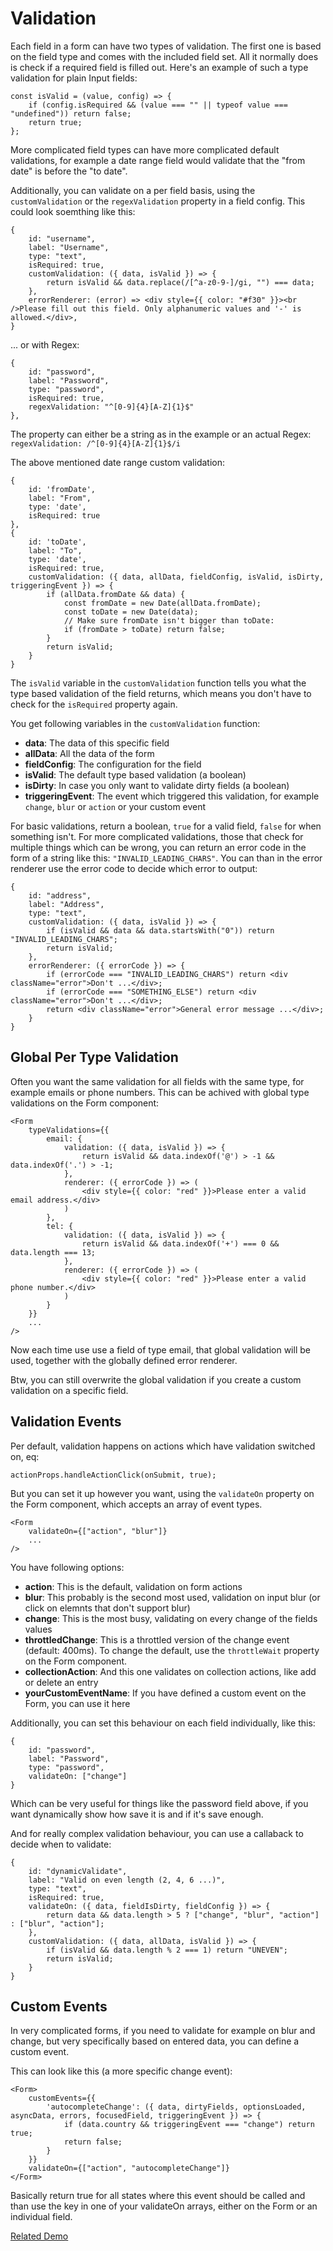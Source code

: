 # Validation

Each field in a form can have two types of validation. The first one is based on the field type 
and comes with the included field set. All it normally does is check if a required field is filled 
out. Here's an example of such a type validation for plain Input fields:

```
const isValid = (value, config) => {
    if (config.isRequired && (value === "" || typeof value === "undefined")) return false;
    return true;
};
```

More complicated field types can have more complicated default validations, for example a date range 
field would validate that the "from date" is before the "to date".

Additionally, you can validate on a per field basis, using the `customValidation` or the `regexValidation` property in a field config. 
This could look soemthing like this:

```
{
    id: "username",
    label: "Username",
    type: "text",
    isRequired: true,
    customValidation: ({ data, isValid }) => {
        return isValid && data.replace(/[^a-z0-9-]/gi, "") === data;
    },
    errorRenderer: (error) => <div style={{ color: "#f30" }}><br />Please fill out this field. Only alphanumeric values and '-' is allowed.</div>,
}
```

... or with Regex:

```
{
    id: "password",
    label: "Password",
    type: "password",
    isRequired: true,
    regexValidation: "^[0-9]{4}[A-Z]{1}$"
},
```

The property can either be a string as in the example or an actual Regex: `regexValidation: /^[0-9]{4}[A-Z]{1}$/i`

The above mentioned date range custom validation:

```
{
    id: 'fromDate',
    label: "From",
    type: 'date',
    isRequired: true
},
{
    id: 'toDate',
    label: "To",
    type: 'date',
    isRequired: true,
    customValidation: ({ data, allData, fieldConfig, isValid, isDirty, triggeringEvent }) => {
        if (allData.fromDate && data) {
            const fromDate = new Date(allData.fromDate);
            const toDate = new Date(data);
            // Make sure fromDate isn't bigger than toDate:
            if (fromDate > toDate) return false;
        }
        return isValid;
    }
}
```

The `isValid` variable in the `customValidation` function tells you what the type based validation of the field returns, which 
means you don't have to check for the `isRequired` property again.

You get following variables in the `customValidation` function:

- **data**: The data of this specific field
- **allData**: All the data of the form
- **fieldConfig**: The configuration for the field
- **isValid**: The default type based validation (a boolean)
- **isDirty**: In case you only want to validate dirty fields (a boolean)
- **triggeringEvent**: The event which triggered this validation, for example `change`, `blur` or `action` or your custom event

For basic validations, return a boolean, `true` for a valid field, `false` for when something isn't. 
For more complicated validations, those that check for multiple things which can be wrong, you can return an error code in the 
form of a string like this: `"INVALID_LEADING_CHARS"`. You can than in the error renderer use the error code to decide which 
error to output:

```
{
    id: "address",
    label: "Address",
    type: "text",
    customValidation: ({ data, isValid }) => {
        if (isValid && data && data.startsWith("0")) return "INVALID_LEADING_CHARS";
        return isValid;
    },
    errorRenderer: ({ errorCode }) => {
        if (errorCode === "INVALID_LEADING_CHARS") return <div className="error">Don't ...</div>;
        if (errorCode === "SOMETHING_ELSE") return <div className="error">Don't ...</div>;
        return <div className="error">General error message ...</div>;
    }
}
```

## Global Per Type Validation

Often you want the same validation for all fields with the same type, for example emails or phone numbers. 
This can be achived with global type validations on the Form component:

```
<Form
    typeValidations={{
        email: {
            validation: ({ data, isValid }) => {
                return isValid && data.indexOf('@') > -1 && data.indexOf('.') > -1;
            },
            renderer: ({ errorCode }) => (
                <div style={{ color: "red" }}>Please enter a valid email address.</div>
            )
        },
        tel: {
            validation: ({ data, isValid }) => {
                return isValid && data.indexOf('+') === 0 && data.length === 13;
            },
            renderer: ({ errorCode }) => (
                <div style={{ color: "red" }}>Please enter a valid phone number.</div>
            )
        }
    }}
    ...
/>
```

Now each time use use a field of type email, that global validation will be used, together with the globally 
defined error renderer.

Btw, you can still overwrite the global validation if you create a custom validation on a specific field.

## Validation Events

Per default, validation happens on actions which have validation switched on, eq:

```
actionProps.handleActionClick(onSubmit, true);
```

But you can set it up however you want, using the `validateOn` property on the Form component, which accepts an array of event types.

```
<Form
    validateOn={["action", "blur"]}
    ...
/>
```

You have following options:

- **action**: This is the default, validation on form actions
- **blur**: This probably is the second most used, validation on input blur (or click on elemnts that don't support blur)
- **change**: This is the most busy, validating on every change of the fields values
- **throttledChange**: This is a throttled version of the change event (default: 400ms). To change the default, use the `throttleWait` property on the Form component.
- **collectionAction**: And this one validates on collection actions, like add or delete an entry
- **yourCustomEventName**: If you have defined a custom event on the Form, you can use it here

Additionally, you can set this behaviour on each field individually, like this:

```
{
    id: "password",
    label: "Password",
    type: "password",
    validateOn: ["change"]
}
```

Which can be very useful for things like the password field above, if you want dynamically show how save it is and if it's save enough.

And for really complex validation behaviour, you can use a callaback to decide when to validate:

```
{
    id: "dynamicValidate",
    label: "Valid on even length (2, 4, 6 ...)",
    type: "text",
    isRequired: true,
    validateOn: ({ data, fieldIsDirty, fieldConfig }) => {
        return data && data.length > 5 ? ["change", "blur", "action"] : ["blur", "action"];
    },
    customValidation: ({ data, allData, isValid }) => {
        if (isValid && data.length % 2 === 1) return "UNEVEN";
        return isValid;
    }
}
```

## Custom Events

In very complicated forms, if you need to validate for example on blur and change, but very specifically based on entered data, you 
can define a custom event.

This can look like this (a more specific change event):

```
<Form>
    customEvents={{
        'autocompleteChange': ({ data, dirtyFields, optionsLoaded, asyncData, errors, focusedField, triggeringEvent }) => {
            if (data.country && triggeringEvent === "change") return true;
            return false;
        }
    }}
    validateOn={["action", "autocompleteChange"]}
</Form>
```

Basically return true for all states where this event should be called and than use the key in one of your 
validateOn arrays, either on the Form or an individual field.

[Related Demo](https://stages-demo.vercel.app/validateon)